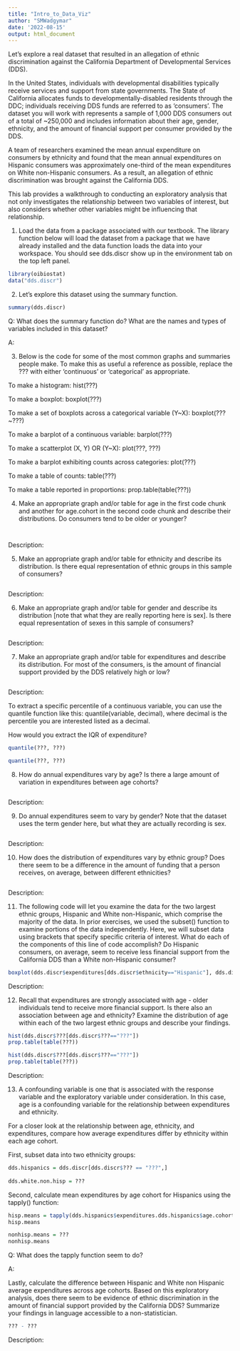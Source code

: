 ```yaml
---
title: "Intro_to_Data_Viz"
author: "SMWadgymar"
date: '2022-08-15'
output: html_document
---
```


Let's explore a real dataset that resulted in an allegation of ethnic discrimination against the California Department of Developmental Services (DDS).

In the United States, individuals with developmental disabilities typically receive services and support from state governments.  The State of California allocates funds to developmentally-disabled residents through the DDC; individuals receiving DDS funds are referred to as 'consumers'.  The dataset you will work with represents a sample of 1,000 DDS consumers out of a total of ~250,000 and includes information about their age, gender, ethnicity, and the amount of financial support per consumer provided by the DDS.

A team of researchers examined the mean annual expenditure on consumers by ethnicity and found that the mean annual expenditures on Hispanic consumers was approximately one-third of the mean expenditures on White non-Hispanic consumers.  As a result, an allegation of ethnic discrimination was brought against the California DDS.

This lab provides a walkthrough to conducting an exploratory analysis that not only investigates the relationship between two variables of interest, but also considers whether other variables might be influencing that relationship.


1) Load the data from a package associated with our textbook.  The library function below will load the dataset from a package that we have already installed and the data function loads the data into your workspace.  You should see dds.discr show up in the environment tab on the top left panel.

```r
library(oibiostat)
data("dds.discr")
```


2) Let's explore this dataset using the summary function.

```r
summary(dds.discr)
```

Q: What does the summary function do?  What are the names and types of variables included in this dataset?

A: 



3) Below is the code for some of the most common graphs and summaries people make.  To make this as useful a reference as possible, replace the ??? with either 'continuous' or 'categorical' as appropriate.

To make a histogram:
hist(???)

To make a boxplot:
boxplot(???)

To make a set of boxplots across a categorical variable (Y~X):
boxplot(???~???)

To make a barplot of a continuous variable:
barplot(???)

To make a scatterplot (X, Y) OR (Y~X):
plot(???, ???)

To make a barplot exhibiting counts across categories:
plot(???)

To make a table of counts:
table(???)

To make a table reported in proportions:
prop.table(table(???))



4) Make an appropriate graph and/or table for age in the first code chunk and another for age.cohort in the second code chunk and describe their distributions.  Do consumers tend to be older or younger?

```r

```

```r

```

Description:


5) Make an appropriate graph and/or table for ethnicity and describe its distribution.  Is there equal representation of ethnic groups in this sample of consumers?

```r

```

Description: 


6) Make an appropriate graph and/or table for gender and describe its distribution [note that what they are really reporting here is sex].  Is there equal representation of sexes in this sample of consumers?

```r

```

Description: 


7) Make an appropriate graph and/or table for expenditures and describe its distribution. For most of the consumers, is the amount of financial support provided by the DDS relatively high or low?

```r

```

Description: 

To extract a specific percentile of a continuous variable, you can use the quantile function like this: quantile(variable, decimal), where decimal is the percentile you are interested listed as a decimal.

How would you extract the IQR of expenditure?

```r
quantile(???, ???)

quantile(???, ???)
```


8) How do annual expenditures vary by age?  Is there a large amount of variation in expenditures between age cohorts?

```r

```

Description:



9) Do annual expenditures seem to vary by gender? Note that the dataset uses the term gender here, but what they are actually recording is sex.

```r

```

Description:



10) How does the distribution of expenditures vary by ethnic group?  Does there seem to be a difference in the amount of funding that a person receives, on average, between different ethnicities?

```r

```

Description: 


11) The following code will let you examine the data for the two largest ethnic groups, Hispanic and White non-Hispanic, which comprise the majority of the data.  In prior exercises, we used the subset() function to examine portions of the data independently. Here, we will subset data using brackets that specify specific criteria of interest. What do each of the components of this line of code accomplish?  Do Hispanic consumers, on average, seem to receive less financial support from the California DDS than a White non-Hispanic consumer?

```r
boxplot(dds.discr$expenditures[dds.discr$ethnicity=="Hispanic"], dds.discr$expenditures[dds.discr$ethnicity=="White not Hispanic"], names=c("Hispanic", "White not Hispanic"))
```

Description:



12) Recall that expenditures are strongly associated with age - older individuals tend to receive more financial support.  Is there also an association between age and ethnicity?  Examine the distribution of age within each of the two largest ethnic groups and describe your findings.

```r
hist(dds.discr$???[dds.discr$???=="???"])
prop.table(table(???))
```

```r
hist(dds.discr$???[dds.discr$???=="???"])
prop.table(table(???))
```


Description:



13) A confounding variable is one that is associated with the response variable and the exploratory variable under consideration.  In this case, age is a confounding variable for the relationship between expenditures and ethnicity.

For a closer look at the relationship between age, ethnicity, and expenditures, compare how average expenditures differ by ethnicity within each age cohort.

First, subset data into two ethnicity groups:

```r
dds.hispanics = dds.discr[dds.discr$??? == "???",]
  
dds.white.non.hisp = ???
```

Second, calculate mean expenditures by age cohort for Hispanics using the tapply() function:

```r
hisp.means = tapply(dds.hispanics$expenditures.dds.hispanics$age.cohort, mean)
hisp.means

nonhisp.means = ???
nonhisp.means
```

Q: What does the tapply function seem to do?

A:



Lastly, calculate the difference between Hispanic and White non Hispanic average expenditures across age cohorts.  Based on this exploratory analysis, does there seem to be evidence of ethnic discrimination in the amount of financial support provided by the California DDS? Summarize your findings in language accessible to a non-statistician.

```r
??? - ???
```

Description: 


